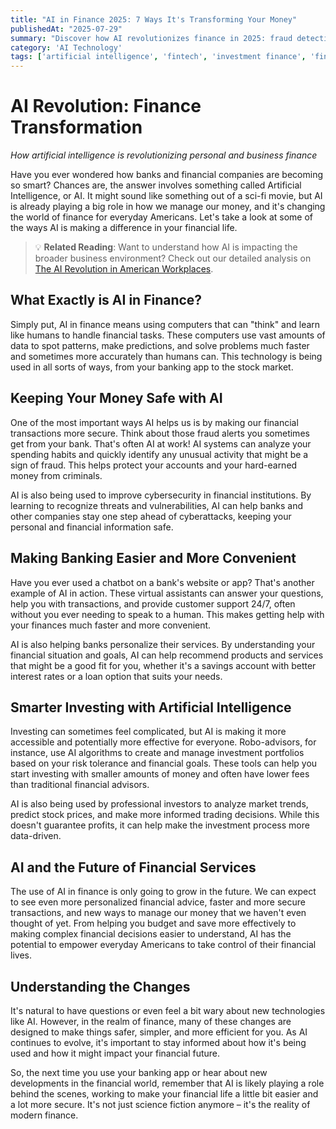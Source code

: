```yaml
---
title: "AI in Finance 2025: 7 Ways It's Transforming Your Money"
publishedAt: "2025-07-29"
summary: "Discover how AI revolutionizes finance in 2025: fraud detection, robo-advisors, security, and smart investing tools that protect and grow your wealth."
category: 'AI Technology'
tags: ['artificial intelligence', 'fintech', 'investment finance', 'financial innovation']
---
```


# AI Revolution: Finance Transformation

*How artificial intelligence is revolutionizing personal and business finance*

Have you ever wondered how banks and financial companies are becoming so smart? Chances are, the answer involves something called Artificial Intelligence, or AI. It might sound like something out of a sci-fi movie, but AI is already playing a big role in how we manage our money, and it's changing the world of finance for everyday Americans. Let's take a look at some of the ways AI is making a difference in your financial life.

> 💡 **Related Reading**: Want to understand how AI is impacting the broader business environment? Check out our detailed analysis on [The AI Revolution in American Workplaces](/blog/ai-revolution-american-workplaces).

## What Exactly is AI in Finance?

Simply put, AI in finance means using computers that can "think" and learn like humans to handle financial tasks. These computers use vast amounts of data to spot patterns, make predictions, and solve problems much faster and sometimes more accurately than humans can. This technology is being used in all sorts of ways, from your banking app to the stock market.

## Keeping Your Money Safe with AI

One of the most important ways AI helps us is by making our financial transactions more secure. Think about those fraud alerts you sometimes get from your bank. That's often AI at work! AI systems can analyze your spending habits and quickly identify any unusual activity that might be a sign of fraud. This helps protect your accounts and your hard-earned money from criminals.

AI is also being used to improve cybersecurity in financial institutions. By learning to recognize threats and vulnerabilities, AI can help banks and other companies stay one step ahead of cyberattacks, keeping your personal and financial information safe.

## Making Banking Easier and More Convenient

Have you ever used a chatbot on a bank's website or app? That's another example of AI in action. These virtual assistants can answer your questions, help you with transactions, and provide customer support 24/7, often without you ever needing to speak to a human. This makes getting help with your finances much faster and more convenient.

AI is also helping banks personalize their services. By understanding your financial situation and goals, AI can help recommend products and services that might be a good fit for you, whether it's a savings account with better interest rates or a loan option that suits your needs.

## Smarter Investing with Artificial Intelligence

Investing can sometimes feel complicated, but AI is making it more accessible and potentially more effective for everyone. Robo-advisors, for instance, use AI algorithms to create and manage investment portfolios based on your risk tolerance and financial goals. These tools can help you start investing with smaller amounts of money and often have lower fees than traditional financial advisors.

AI is also being used by professional investors to analyze market trends, predict stock prices, and make more informed trading decisions. While this doesn't guarantee profits, it can help make the investment process more data-driven.

## AI and the Future of Financial Services

The use of AI in finance is only going to grow in the future. We can expect to see even more personalized financial advice, faster and more secure transactions, and new ways to manage our money that we haven't even thought of yet. From helping you budget and save more effectively to making complex financial decisions easier to understand, AI has the potential to empower everyday Americans to take control of their financial lives.

## Understanding the Changes

It's natural to have questions or even feel a bit wary about new technologies like AI. However, in the realm of finance, many of these changes are designed to make things safer, simpler, and more efficient for you. As AI continues to evolve, it's important to stay informed about how it's being used and how it might impact your financial future.

So, the next time you use your banking app or hear about new developments in the financial world, remember that AI is likely playing a role behind the scenes, working to make your financial life a little bit easier and a lot more secure. It's not just science fiction anymore – it's the reality of modern finance.
